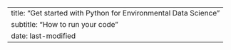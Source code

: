 ---
title: "Get started with Python for Environmental Data Science"
subtitle: "How to run your code"
date: last-modified
---